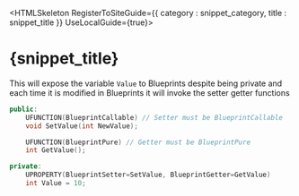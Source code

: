 

<HTMLSkeleton RegisterToSiteGuide={{ category : snippet_category, title : snippet_title }} UseLocalGuide={true}>

<H1>{snippet_title}</H1>

This will expose the variable `Value` to Blueprints despite being private and each time it is modified in Blueprints it will invoke the setter getter functions

```cpp
public:
    UFUNCTION(BlueprintCallable) // Setter must be BlueprintCallable
    void SetValue(int NewValue);

    UFUNCTION(BlueprintPure) // Getter must be BlueprintPure
    int GetValue();

private:
    UPROPERTY(BlueprintSetter=SetValue, BlueprintGetter=GetValue)
    int Value = 10;
```
</HTMLSkeleton>

